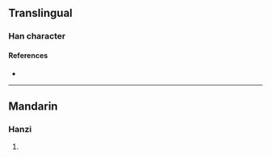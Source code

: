 {{character info}}
==Translingual==

===Han character===
{{Han char|rn=96|rad=玉|as=08|sn=12|four=|canj=MGYOJ|ids=⿰𤣩卒}}

====References====
* {{Han ref|kx=0734.040|dkj=21041|hdz=21123.050|uh=7417|ud=29719}}

----

==Mandarin==

===Hanzi===
{{cmn-hanzi|pin=[[cuì]] ([[cui4]])|wg=ts'ui<sup>4</sup>}}

# {{rfdef|cmn|sort=玉08}}